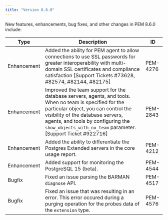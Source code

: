 ```yaml
---
title: "Version 8.6.0"
---
```


New features, enhancements, bug fixes, and other changes in PEM 8.6.0 include:

| Type         | Description                                                                                                                                                                                                                                                          | ID        |
| ------------ | ---------------------------------------------------------------------------------------------------------------------------------------------------------------------------------------------------------------------------------------------------------------------| --------- |
| Enhancement  | Added the ability for PEM agent to allow connections to use SSL passwords for greater interoperability with multi-domain SSL certificates and compliance satisfaction [Support Tickets #73628, #82574, #82144, #82175]                                               | PEM-4276  |
| Enhancement  | Improved the team support for the database servers, agents, and tools. When no team is specified for the particular object, you can control the visibility of the database servers, agents, and tools by configuring the `show_objects_with_no_team` parameter. [Support Ticket #922716]   | PEM-2843  |
| Enhancement  | Added the ability to differentiate the Postgres Extended servers in the core usage report.                                                                                                                                                                           | PEM-4212  |
| Enhancement  | Added support for monitoring the PostgreSQL 15 (beta).                                                                                                                                                                                                               | PEM-4544  |
| Bugfix       | Fixed an issue parsing the BARMAN `diagnose` API.                                                                                                                                                                                                                    | PEM-4517  |
| Bugfix       | Fixed an issue that was resulting in an error. This error occured during a purging operation for the probes data of the `extension` type.                                                                                                                            | PEM-4576  |
